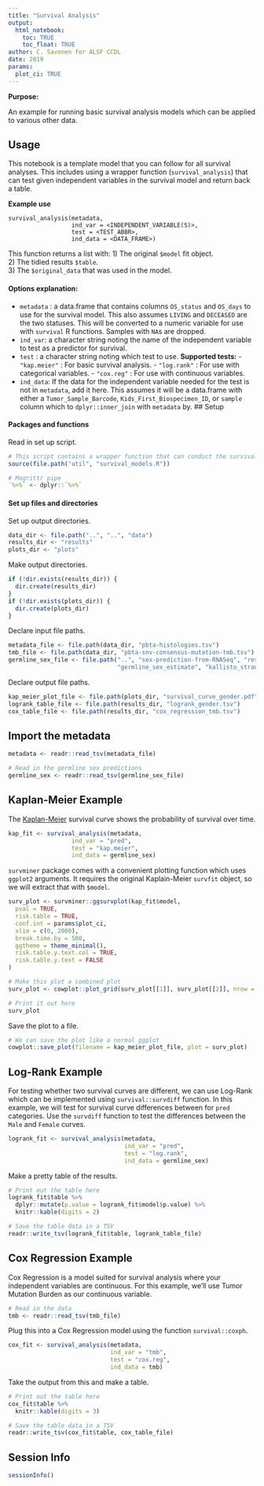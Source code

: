 ```yaml
---
title: "Survival Analysis"
output: 
  html_notebook:
    toc: TRUE
    toc_float: TRUE
author: C. Savonen for ALSF CCDL
date: 2019
params:
  plot_ci: TRUE
---
```


**Purpose:** 

An example for running basic survival analysis models which can be applied to 
various other data. 

## Usage 

This notebook is a template model that you can follow for all survival analyses. 
This includes using a wrapper function (`survival_analysis`) that can test given 
independent variables in the survival model and return back a table. 

**Example use**

```
survival_analysis(metadata, 
                  ind_var = <INDEPENDENT_VARIABLE(S)>, 
                  test = <TEST_ABBR>, 
                  ind_data = <DATA_FRAME>)
```

This function returns a list with: 
  1) The original `$model` fit object.  
  2) The tidied results `$table`.  
  3) The `$original_data` that was used in the model.  
  
#### Options explanation:

- `metadata` : a data.frame that contains columns `OS_status` and `OS_days` to use 
             for the survival model. This also assumes `LIVING` and `DECEASED`
             are the two statuses. This will be converted to a numeric variable 
             for use with `survival` R functions. Samples with `NA`s are dropped.
- `ind_var`: a character string noting the name of the independent variable to 
             test as a predictor for survival. 
-  `test`  : a character string noting which test to use. 
             **Supported tests:** 
             - `"kap.meier"` : For basic survival analysis. 
             - `"log.rank"` : For use with categorical variables.
             - `"cox.reg"` : For use with continuous variables.
- `ind_data`: If the data for the independent variable needed for the test is not
              in `metadata`, add it here. This assumes it will be a data.frame with 
              either a `Tumor_Sample_Barcode`, `Kids_First_Biospecimen_ID`, or 
              `sample` column which to `dplyr::inner_join` with `metadata` by. 
## Setup

#### Packages and functions

Read in set up script.

```r
# This script contains a wrapper function that can conduct the survival analyses
source(file.path("util", "survival_models.R"))

# Magrittr pipe
`%>%` <- dplyr::`%>%`
```

#### Set up files and directories

Set up output directories. 

```r
data_dir <- file.path("..", "..", "data")
results_dir <- "results"
plots_dir <- "plots"
```

Make output directories.

```r
if (!dir.exists(results_dir)) {
  dir.create(results_dir)
}
if (!dir.exists(plots_dir)) {
  dir.create(plots_dir)
}
```

Declare input file paths. 

```r
metadata_file <- file.path(data_dir, "pbta-histologies.tsv")
tmb_file <- file.path(data_dir, "pbta-snv-consensus-mutation-tmb.tsv")
germline_sex_file <- file.path("..", "sex-prediction-from-RNASeq", "results", 
                               "germline_sex_estimate", "kallisto_stranded_36354_0.25_prediction_details.tsv")
```

Declare output file paths. 

```r
kap_meier_plot_file <- file.path(plots_dir, "survival_curve_gender.pdf")
logrank_table_file <- file.path(results_dir, "logrank_gender.tsv")
cox_table_file <- file.path(results_dir, "cox_regression_tmb.tsv")
```

## Import the metadata

```r
metadata <- readr::read_tsv(metadata_file)
```

```r
# Read in the germline sex predictions
germline_sex <- readr::read_tsv(germline_sex_file)
```

## Kaplan-Meier Example

The [Kaplan-Meier](https://www.ncbi.nlm.nih.gov/pmc/articles/PMC3059453/) 
survival curve shows the probability of survival over time.

```r
kap_fit <- survival_analysis(metadata, 
                  ind_var = "pred", 
                  test = "kap.meier", 
                  ind_data = germline_sex)
```

`survminer` package comes with a convenient plotting function which uses `ggplot2`
arguments. 
It requires the original Kaplain-Meier `survfit` object, so we will extract that with `$model`.

```r
surv_plot <- survminer::ggsurvplot(kap_fit$model,
  pval = TRUE, 
  risk.table = TRUE,
  conf.int = params$plot_ci,
  xlim = c(0, 2000),
  break.time.by = 500,
  ggtheme = theme_minimal(),
  risk.table.y.text.col = TRUE,
  risk.table.y.text = FALSE
)

# Make this plot a combined plot
surv_plot <- cowplot::plot_grid(surv_plot[[1]], surv_plot[[2]], nrow = 2, rel_heights = c(2.5, 1))

# Print it out here
surv_plot
```

Save the plot to a file. 

```r
# We can save the plot like a normal ggplot
cowplot::save_plot(filename = kap_meier_plot_file, plot = surv_plot)
```

## Log-Rank Example

For testing whether two survival curves are different, we can use Log-Rank which
can be implemented using `survival::survdiff` function. 
In this example, we will test for survival curve differences between for 
`pred` categories. 
Use the `survdiff` function to test the differences between the `Male` and `Female` 
curves.

```r
logrank_fit <- survival_analysis(metadata, 
                                 ind_var = "pred", 
                                 test = "log.rank", 
                                 ind_data = germline_sex)
```

Make a pretty table of the results.

```r
# Print out the table here
logrank_fit$table %>%
  dplyr::mutate(p.value = logrank_fit$model$p.value) %>%
  knitr::kable(digits = 2)
```

```r
# Save the table data in a TSV
readr::write_tsv(logrank_fit$table, logrank_table_file)
```

## Cox Regression Example

Cox Regression is a model suited for survival analysis where your independent 
variables are continuous. 
For this example, we'll use Tumor Mutation Burden as our continuous variable. 

```r
# Read in the data
tmb <- readr::read_tsv(tmb_file)
```

Plug this into a Cox Regression model using the function `survival::coxph`. 

```r
cox_fit <- survival_analysis(metadata, 
                             ind_var = "tmb", 
                             test = "cox.reg", 
                             ind_data = tmb)
```

Take the output from this and make a table. 

```r
# Print out the table here
cox_fit$table %>%
  knitr::kable(digits = 3)
```

```r
# Save the table data in a TSV
readr::write_tsv(cox_fit$table, cox_table_file)
```

## Session Info

```r
sessionInfo()
```
